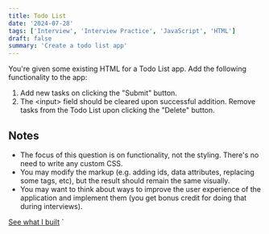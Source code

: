 ```yaml
---
title: Todo List
date: '2024-07-28'
tags: ['Interview', 'Interview Practice', 'JavaScript', 'HTML']
draft: false
summary: 'Create a todo list app'
---
```


You're given some existing HTML for a Todo List app. Add the following functionality to the app:

1. Add new tasks on clicking the "Submit" button.
2. The \<input\> field should be cleared upon successful addition.
   Remove tasks from the Todo List upon clicking the "Delete" button.

## Notes

- The focus of this question is on functionality, not the styling. There's no need to write any custom CSS.
- You may modify the markup (e.g. adding ids, data attributes, replacing some tags, etc), but the result should remain the same visually.
- You may want to think about ways to improve the user experience of the application and implement them (you get bonus credit for doing that during interviews).

[See what I built](/javascript-coding/todo)
`